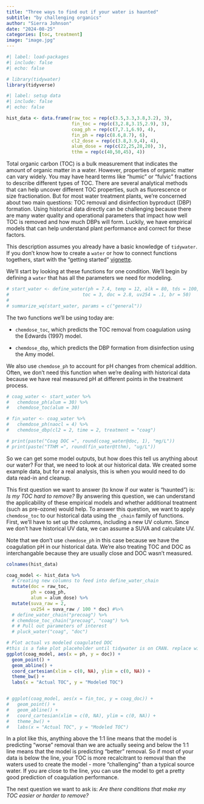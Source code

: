 ```yaml
---
title: "Three ways to find out if your water is haunted"
subtitle: "by challenging organics"
author: "Sierra Johnson"
date: "2024-08-25"
categories: [toc, treatment]
image: "image.jpg"
---
```


```r
#| label: load-packages
#| include: false
#| echo: false

# library(tidywater)
library(tidyverse)

```

```r
#| label: setup data
#| include: false
#| echo: false

hist_data <- data.frame(raw_toc = rep(c(3.5,3.3,3.8,3.2), 3),
                        fin_toc = rep(c(3,2.8,3.15,2.9), 3),
                        coag_ph = rep(c(7,7.1,6.9), 4),
                        fin_ph = rep(c(8.6,8.7), 6),
                        cl2_dose = rep(c(3.8,3.9,4), 4),
                        alum_dose = rep(c(22,25,28,20), 3),
                        tthm = rep(c(40,50,45), 4))

```

Total organic carbon (TOC) is a bulk measurement that indicates the amount of organic matter in a water. However, properties of organic matter can vary widely. You may have heard terms like "humic" or "fulvic" fractions to describe different types of TOC. There are several analytical methods that can help uncover different TOC properties, such as fluorescence or size fractionation. But for most water treatment plants, we're concerned about two main questions: TOC removal and disinfection byproduct (DBP) formation. Using historical data directly can be challenging because there are many water quality and operational parameters that impact how well TOC is removed and how much DBPs will form. Luckily, we have empirical models that can help understand plant performance and correct for these factors.

This description assumes you already have a basic knowledge of `tidywater`. If you don't know how to create a `water` or how to connect functions togethers, start with the "getting started" [vignette](github.com/BrownandCaldwell/tidywater).

We'll start by looking at these functions for one condition. We'll begin by defining a `water` that has all the parameters we need for modeling.

```r

# start_water <- define_water(ph = 7.4, temp = 12, alk = 80, tds = 100,
#                           toc = 3, doc = 2.8, uv254 = .1, br = 50)
# 
# summarize_wq(start_water, params = c("general"))
```

The two functions we'll be using today are:

-   `chemdose_toc`, which predicts the TOC removal from coagulation using the Edwards (1997) model.

-   `chemdose_dbp`, which predicts the DBP formation from disinfection using the Amy model.

We also use `chemdose_ph` to account for pH changes from chemical addition. Often, we don't need this function when we're dealing with historical data because we have real measured pH at different points in the treatment process.

```r

# coag_water <- start_water %>%
#   chemdose_ph(alum = 30) %>%
#   chemdose_toc(alum = 30)

# fin_water <- coag_water %>%
#   chemdose_ph(naocl = 4) %>%
#   chemdose_dbp(cl2 = 2, time = 2, treatment = "coag")

# print(paste("Coag DOC =", round(coag_water@doc, 1), "mg/L"))
# print(paste("TTHM =", round(fin_water@tthm), "ug/L"))

```

So we can get some model outputs, but how does this tell us anything about our water? For that, we need to look at our historical data. We created some example data, but for a real analysis, this is when you would need to do data read-in and cleanup.

This first question we want to answer (to know if our water is "haunted") is: *Is my TOC hard to remove?* By answering this question, we can understand the applicability of these empirical models and whether additional treatment (such as pre-ozone) would help. To answer this question, we want to apply `chemdose_toc` to our historical data using the `_chain` family of functions. First, we'll have to set up the columns, including a new UV column. Since we don't have historical UV data, we can assume a SUVA and calculate UV.

Note that we don't use `chemdose_ph` in this case because we have the coagulation pH in our historical data. We're also treating TOC and DOC as interchangable because they are usually close and DOC wasn't measured.

```r

colnames(hist_data)

coag_model <- hist_data %>%
  # Creating new columns to feed into define_water_chain
  mutate(doc = raw_toc,
         ph = coag_ph,
         alum = alum_dose) %>%
  mutate(suva_raw = 2,
         uv254 = suva_raw / 100 * doc) #%>%
  # define_water_chain("precoag") %>%
  # chemdose_toc_chain("precoag", "coag") %>%
  # # Pull out parameters of interest
  # pluck_water("coag", "doc")

# Plot actual vs modeled coagulated DOC
#this is a fake plot placeholder until tidywater is on CRAN. replace with commented out plot below when tidywater is a real boy
ggplot(coag_model, aes(x = ph, y = doc)) +
  geom_point() +
  geom_abline() +
  coord_cartesian(xlim = c(0, NA), ylim = c(0, NA)) +
  theme_bw() +
  labs(x = "Actual TOC", y = "Modeled TOC")


# ggplot(coag_model, aes(x = fin_toc, y = coag_doc)) +
#   geom_point() +
#   geom_abline() +
#   coord_cartesian(xlim = c(0, NA), ylim = c(0, NA)) +
#   theme_bw() +
#   labs(x = "Actual TOC", y = "Modeled TOC")

```

In a plot like this, anything above the 1:1 line means that the model is predicting "worse" removal than we are actually seeing and below the 1:1 line means that the model is predicting "better" removal. So if most of your data is below the line, your TOC is more recalcitrant to removal than the waters used to create the model - more "challenging" than a typical source water. If you are close to the line, you can use the model to get a pretty good prediction of coagulation performance.

The next question we want to ask is: *Are there conditions that make my TOC easier or harder to remove?* 
